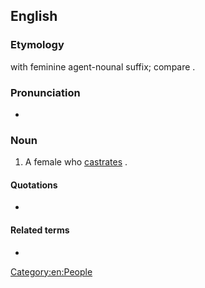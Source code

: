 ==English==

===Etymology===
{{suffix|en|castrate|rix}} with feminine agent-nounal suffix; compare {{m|en|castrator}}.

===Pronunciation===
* {{a|UK}} {{IPA|en|/kæsˈtɹeɪtɹɪks/}}

===Noun===
{{en-noun|castratrices}}

# {{lb|en|chiefly|used in|_|philosophy|or|psychoanalysis}} A female who [[castrate]]s {{qualifier|either literally or metaphorically}}.

====Quotations====
* {{seeCites|lang=en}}

====Related terms====
* {{l|en|castrator}}

[[Category:en:People]]